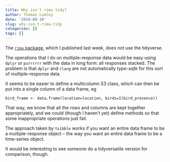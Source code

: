 ```yaml
---
title: Why isn't rimu tidy?
author: Thomas Lumley
date: '2019-09-10'
slug: why-isn-t-rimu-tidy
categories: []
tags: []
---
```


The [`rimu` package](https://github.com/tslumley/rimu), which I published last week, does not use the tidyverse.

The operations that I do on multiple-response data would be easy using `dplyr` or `purrrrrr` with the data in long form: all responses stacked.
The problem is that `dplyr` and `rlang` are not automatically *type-safe* for this sort of multiple-response data. 

It seems to be easier to define a  multicolumn S3 class, which can then be put into a single column of a data frame, eg
```
bird_frame <- data.frame(location=location, birds=I(bird_presence))
```
That way, we know that all the rows and columns are kept together appropriately, and we could (though I haven't yet) define methods so that some inappropriate operations just fail.

The approach taken by `tsibble` works if you want an entire data frame to be a multiple-response object -- the way you want an entire data frame to be a time-series object. 

It would be interesting to see someone do a tidyversatile version for comparison, though.
